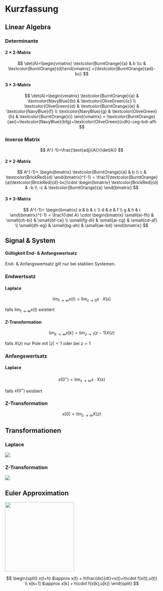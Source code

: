 # Kurzfassung

## Linear Algebra

### Determinante

#### 2 $\times$ 2-Matrix

$$
\det(A)=\begin{vmatrix} \textcolor{BurntOrange}{a} & b \\c & \textcolor{BurntOrange}{d}\end{vmatrix} ={\textcolor{BurntOrange}{ad}-bc}
$$

#### 3 $\times$ 3-Matrix

$$
\det(A)=\begin{vmatrix} \textcolor{BurntOrange}{a} & \textcolor{NavyBlue}{b} & \textcolor{OliveGreen}{c} \\ \textcolor{OliveGreen}{d} & \textcolor{BurntOrange}{e} & \textcolor{NavyBlue}{f} \\ \textcolor{NavyBlue}{g} & \textcolor{OliveGreen}{h} & \textcolor{BurntOrange}{i} \end{vmatrix} = \textcolor{BurntOrange}{aei}+\textcolor{NavyBlue}{bfg}+\textcolor{OliveGreen}{cdh}-ceg-bdi-afh
$$

### Inverse Matrix

$$
A^{-1}=\frac{\text{adj}(A)}{\det(A)}
$$

#### 2 $\times$ 2-Matrix

$$
A^{-1}=
\begin{bmatrix} 
\textcolor{BurntOrange}{a} & b \\
c & \textcolor{BrickRed}{d}
\end{bmatrix}^{-1} =
\frac1{\textcolor{BurntOrange}{a}\textcolor{BrickRed}{d}-bc}\cdot
\begin{bmatrix}
\textcolor{BrickRed}{d} & -b \\
-c & \textcolor{BurntOrange}{a}
\end{bmatrix}
$$

#### 3 $\times$ 3-Matrix

$$
A^{-1}=
\begin{bmatrix} 
a & b & c \\ d & e & f \\ g & h & i
\end{bmatrix}^{-1} = \frac1{\det A} \cdot
\begin{bmatrix}
\small{ei-fh} & \small{ch-bi} & \small{bf-ce} \\
\small{fg-di} & \small{ai-cg} & \small{cd-af} \\
\small{dh-eg} & \small{bg-ah} & \small{ae-bd}
\end{bmatrix}
$$

## Signal & System

::: callout-important
#### Gültigkeit End- & Anfangswertsatz

End- & Anfangswertsatz gilt nur bei stabilen Systemen.
:::

### Endwertsatz

#### Laplace

$$
\lim_{t\rightarrow\infty}x(t)=\lim_{s\rightarrow0} s\cdot X(s)
$$

falls $\lim_{t\rightarrow\infty} x(t)$ existiert

#### Z-Transformation

$$
\lim_{k\rightarrow\infty}x[k]=\lim_{z\rightarrow1}(z-1)X(z)
$$

falls $X(z)$ nur Pole mit $\lvert z\rvert < 1$ oder bei $z=1$

### Anfangswertsatz

#### Laplace

$$
x(0^+)=\lim_{s\rightarrow\infty}s\cdot X(s)
$$

falls $x(0^+)$ existiert

### Z-Transformation

$$
x[0]=\lim_{z\rightarrow\infty}X(z)
$$

## Transformationen

### Laplace

![](images/paste-17.png)

### Z-Transformation

![](images/paste-18.png)

## Euler Approximation

![](images/paste-32.png){fig-align="center" width="6cm"}

$$
\begin{split}
x(t+h) &\approx x(t) + h\frac{dx}{dt}=x(t)+h\cdot f(x(t),u(t)) \\
x[k+1] &\approx x[k] + h\cdot f(x[k],u[k])
\end{split}
$$